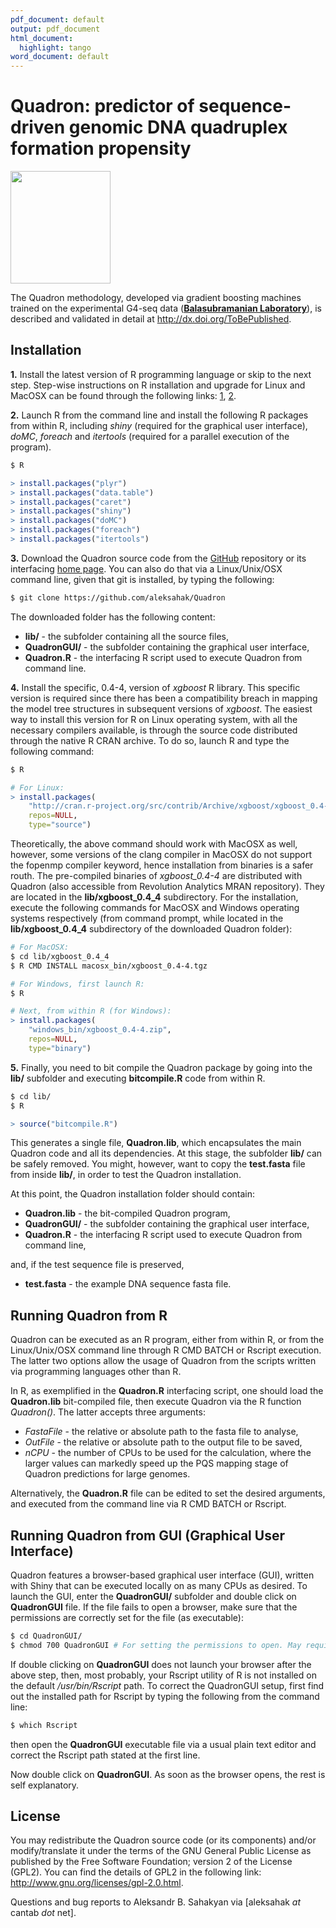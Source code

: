 ```yaml
---
pdf_document: default
output: pdf_document
html_document:
  highlight: tango
word_document: default
---
```


# Quadron: predictor of sequence-driven genomic DNA quadruplex formation propensity

<img src="QuadronGUI/Quadron_logo.png" align="middle" height="180" width="160" margin="0 auto" />

The Quadron methodology, developed via gradient boosting machines trained on the experimental G4-seq data ([**Balasubramanian Laboratory**](http://www.ch.cam.ac.uk/group/shankar)), is described and validated in detail at <http://dx.doi.org/ToBePublished>.

## Installation

**1.** Install the latest version of R programming language or skip to the next step. Step-wise instructions on R installation and upgrade for Linux and MacOSX can be found through the following links: [1](http://alexonscience.blogspot.co.uk/2015/10/installing-r-on-linuxunix-machines-from.html), [2](http://alexonscience.blogspot.co.uk/2015/10/upgrade-r-environmentlibraries-mac-osx.html).

**2.** Launch R from the command line and install the following R packages from within R, including *shiny* (required for the graphical user interface), *doMC*, *foreach* and *itertools* (required for a parallel execution of the program).

```bash
$ R
```
```r
> install.packages("plyr")
> install.packages("data.table")
> install.packages("caret")
> install.packages("shiny")
> install.packages("doMC")
> install.packages("foreach")
> install.packages("itertools")
```

**3.** Download the Quadron source code from the [GitHub](http://github.com/aleksahak/Quadron) repository or its interfacing [home page](http://quadron.atgcdynamics.org). You can also do that via a Linux/Unix/OSX command line, given that git is installed, by typing the following:

```bash
$ git clone https://github.com/aleksahak/Quadron
```

The downloaded folder has the following content:

- **lib/** - the subfolder containing all the source files,
- **QuadronGUI/** - the subfolder containing the graphical user interface, 
- **Quadron.R** - the interfacing R script used to execute Quadron from command line.

**4.** Install the specific, 0.4-4, version of *xgboost* R library. This specific version is required since there has been a compatibility breach in mapping the model tree structures in subsequent versions of *xgboost*. The easiest way to install this version for R on Linux operating system, with all the necessary compilers available, is through the source code distributed through the native R CRAN archive. To do so, launch R and type the following command:

```bash
$ R
```
```r
# For Linux:
> install.packages(
    "http://cran.r-project.org/src/contrib/Archive/xgboost/xgboost_0.4-4.tar.gz",
    repos=NULL,
    type="source")
```

Theoretically, the above command should work with MacOSX as well, however, some versions of the clang compiler in MacOSX do not support the fopenmp compiler keyword, hence installation from binaries is a safer routh. The pre-compiled binaries of *xgboost_0.4-4* are distributed with Quadron (also accessible from Revolution Analytics MRAN repository). They are located in the **lib/xgboost_0.4_4** subdirectory. For the installation, execute the following commands for MacOSX and Windows operating systems respectively (from command prompt, while located in the **lib/xgboost_0.4_4** subdirectory of the downloaded Quadron folder):

```bash
# For MacOSX:
$ cd lib/xgboost_0.4_4
$ R CMD INSTALL macosx_bin/xgboost_0.4-4.tgz

# For Windows, first launch R:
$ R
```

```r
# Next, from within R (for Windows):
> install.packages(
    "windows_bin/xgboost_0.4-4.zip",
    repos=NULL,
    type="binary")
```

**5.** Finally, you need to bit compile the Quadron package by going into the **lib/** subfolder and executing **bitcompile.R** code from within R.

```bash
$ cd lib/
$ R
```
```r
> source("bitcompile.R")
```

This generates a single file, **Quadron.lib**, which encapsulates the main Quadron code and all its dependencies. At this stage, the subfolder **lib/** can be safely removed. You might, however, want to copy the **test.fasta** file from inside **lib/**, in order to test the Quadron installation.

At this point, the Quadron installation folder should contain:

- **Quadron.lib** - the bit-compiled Quadron program,
- **QuadronGUI/** - the subfolder containing the graphical user interface, 
- **Quadron.R** - the interfacing R script used to execute Quadron from command line,

and, if the test sequence file is preserved,

- **test.fasta** - the example DNA sequence fasta file.

## Running Quadron from R

Quadron can be executed as an R program, either from within R, or from the Linux/Unix/OSX command line through R CMD BATCH or Rscript execution. The latter two options allow the usage of Quadron from the scripts written via programming languages other than R.

In R, as exemplified in the **Quadron.R** interfacing script, one should load the **Quadron.lib** bit-compiled file, then execute Quadron via the R function *Quadron()*. The latter accepts three arguments:

- *FastaFile* - the relative or absolute path to the fasta file to analyse,
- *OutFile* - the relative or absolute path to the output file to be saved,
- *nCPU* - the number of CPUs to be used for the calculation, where the larger values can markedly speed up the PQS mapping stage of Quadron predictions for large genomes.

Alternatively, the **Quadron.R** file can be edited to set the desired arguments, and executed from the command line via R CMD BATCH or Rscript.

## Running Quadron from GUI (Graphical User Interface)

Quadron features a browser-based graphical user interface (GUI), written with Shiny that can be executed locally on as many CPUs as desired. To launch the GUI, enter the **QuadronGUI/** subfolder and double click on **QuadronGUI** file. If the file fails to open a browser, make sure that the permissions are correctly set for the file (as executable):

```bash
$ cd QuadronGUI/
$ chmod 700 QuadronGUI # For setting the permissions to open. May require sudo rights.
```

If double clicking on **QuadronGUI** does not launch your browser after the above step, then, most probably, your Rscript utility of R is not installed on the default */usr/bin/Rscript* path. To correct the QuadronGUI setup, first find out the installed path for Rscript by typing the following from the command line:

```bash
$ which Rscript
```

then open the **QuadronGUI** executable file via a usual plain text editor and correct the Rscript path stated at the first line.

Now double click on **QuadronGUI**. As soon as the browser opens, the rest is self explanatory.

## License

You may redistribute the Quadron source code (or its components) and/or modify/translate it under the terms of the GNU General Public License as published by the Free Software Foundation; version 2 of the License (GPL2). You can find the details of GPL2 in the following link: <http://www.gnu.org/licenses/gpl-2.0.html>.

Questions and bug reports to Aleksandr B. Sahakyan via [aleksahak *at* cantab *dot* net].
